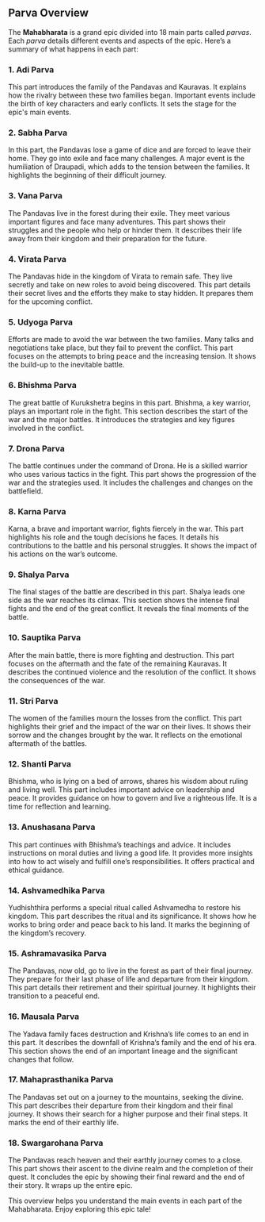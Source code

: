 ## Parva Overview

The **Mahabharata** is a grand epic divided into 18 main parts called *parvas*. Each *parva* details different events and aspects of the epic. Here’s a summary of what happens in each part:

### 1. Adi Parva
This part introduces the family of the Pandavas and Kauravas. It explains how the rivalry between these two families began. Important events include the birth of key characters and early conflicts. It sets the stage for the epic's main events.

### 2. Sabha Parva
In this part, the Pandavas lose a game of dice and are forced to leave their home. They go into exile and face many challenges. A major event is the humiliation of Draupadi, which adds to the tension between the families. It highlights the beginning of their difficult journey.

### 3. Vana Parva
The Pandavas live in the forest during their exile. They meet various important figures and face many adventures. This part shows their struggles and the people who help or hinder them. It describes their life away from their kingdom and their preparation for the future.

### 4. Virata Parva
The Pandavas hide in the kingdom of Virata to remain safe. They live secretly and take on new roles to avoid being discovered. This part details their secret lives and the efforts they make to stay hidden. It prepares them for the upcoming conflict.

### 5. Udyoga Parva
Efforts are made to avoid the war between the two families. Many talks and negotiations take place, but they fail to prevent the conflict. This part focuses on the attempts to bring peace and the increasing tension. It shows the build-up to the inevitable battle.

### 6. Bhishma Parva
The great battle of Kurukshetra begins in this part. Bhishma, a key warrior, plays an important role in the fight. This section describes the start of the war and the major battles. It introduces the strategies and key figures involved in the conflict.

### 7. Drona Parva
The battle continues under the command of Drona. He is a skilled warrior who uses various tactics in the fight. This part shows the progression of the war and the strategies used. It includes the challenges and changes on the battlefield.

### 8. Karna Parva
Karna, a brave and important warrior, fights fiercely in the war. This part highlights his role and the tough decisions he faces. It details his contributions to the battle and his personal struggles. It shows the impact of his actions on the war’s outcome.

### 9. Shalya Parva
The final stages of the battle are described in this part. Shalya leads one side as the war reaches its climax. This section shows the intense final fights and the end of the great conflict. It reveals the final moments of the battle.

### 10. Sauptika Parva
After the main battle, there is more fighting and destruction. This part focuses on the aftermath and the fate of the remaining Kauravas. It describes the continued violence and the resolution of the conflict. It shows the consequences of the war.

### 11. Stri Parva
The women of the families mourn the losses from the conflict. This part highlights their grief and the impact of the war on their lives. It shows their sorrow and the changes brought by the war. It reflects on the emotional aftermath of the battles.

### 12. Shanti Parva
Bhishma, who is lying on a bed of arrows, shares his wisdom about ruling and living well. This part includes important advice on leadership and peace. It provides guidance on how to govern and live a righteous life. It is a time for reflection and learning.

### 13. Anushasana Parva
This part continues with Bhishma’s teachings and advice. It includes instructions on moral duties and living a good life. It provides more insights into how to act wisely and fulfill one’s responsibilities. It offers practical and ethical guidance.

### 14. Ashvamedhika Parva
Yudhishthira performs a special ritual called Ashvamedha to restore his kingdom. This part describes the ritual and its significance. It shows how he works to bring order and peace back to his land. It marks the beginning of the kingdom’s recovery.

### 15. Ashramavasika Parva
The Pandavas, now old, go to live in the forest as part of their final journey. They prepare for their last phase of life and departure from their kingdom. This part details their retirement and their spiritual journey. It highlights their transition to a peaceful end.

### 16. Mausala Parva
The Yadava family faces destruction and Krishna’s life comes to an end in this part. It describes the downfall of Krishna’s family and the end of his era. This section shows the end of an important lineage and the significant changes that follow.

### 17. Mahaprasthanika Parva
The Pandavas set out on a journey to the mountains, seeking the divine. This part describes their departure from their kingdom and their final journey. It shows their search for a higher purpose and their final steps. It marks the end of their earthly life.

### 18. Swargarohana Parva
The Pandavas reach heaven and their earthly journey comes to a close. This part shows their ascent to the divine realm and the completion of their quest. It concludes the epic by showing their final reward and the end of their story. It wraps up the entire epic.

This overview helps you understand the main events in each part of the Mahabharata. Enjoy exploring this epic tale!
